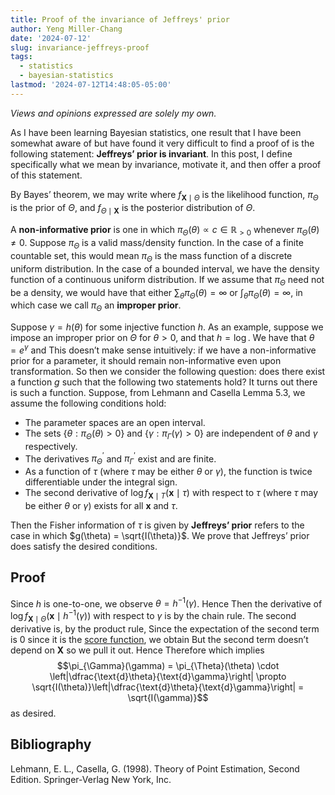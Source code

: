 ```yaml
---
title: Proof of the invariance of Jeffreys' prior
author: Yeng Miller-Chang
date: '2024-07-12'
slug: invariance-jeffreys-proof
tags:
  - statistics
  - bayesian-statistics
lastmod: '2024-07-12T14:48:05-05:00'
---
```


*Views and opinions expressed are solely my own.*

As I have been learning Bayesian statistics, one result that I have been somewhat aware of but have found it very difficult to find a proof of is the following statement: **Jeffreys' prior is invariant**. In this post, I define specifically what we mean by invariance, motivate it, and then offer a proof of this statement.

By Bayes' theorem, we may write
\begin{equation}
f_{\Theta \mid \mathbf{X}}(\theta \mid \mathbf{x}) \propto f_{\mathbf{X} \mid \Theta}(\mathbf{x} \mid \theta)\pi_{\Theta}(\theta)\text{,}
\end{equation}
where $f_{\mathbf{X} \mid \Theta}$ is the likelihood function, $\pi_{\Theta}$ is the prior of $\Theta$, and $f_{\Theta \mid \mathbf{X}}$ is the posterior distribution of $\Theta$.

A **non-informative prior** is one in which $\pi_\Theta(\theta) \propto c \in \mathbb{R}_{> 0}$ whenever $\pi_\Theta(\theta) \neq 0$. Suppose $\pi_\Theta$ is a valid mass/density function. In the case of a finite countable set, this would mean $\pi_\Theta$ is the mass function of a discrete uniform distribution. In the case of a bounded interval, we have the density function of a continuous uniform distribution. If we assume that $\pi_\Theta$ need not be a density, we would have that either $\sum_{\theta}\pi_\Theta(\theta) = \infty$ or $\int_{\theta}\pi_\Theta(\theta) = \infty$, in which case we call $\pi_\Theta$ an **improper prior**.

Suppose $\gamma = h(\theta)$ for some injective function $h$. As an example, suppose we impose an improper prior on $\Theta$ for $\theta > 0$, and that $h = \log$. We have that $\theta = e^{\gamma}$ and
\begin{equation}
\pi_\Gamma(\gamma) = \pi_\Theta(\theta) \cdot \left|\dfrac{\mathrm{d}\theta}{\mathrm{d}\gamma}\right| \propto c \cdot |e^{\gamma}| \propto e^{\gamma} \text{.}
\end{equation}
This doesn't make sense intuitively: if we have a non-informative prior for a parameter, it should remain non-informative even upon transformation. So then we consider the following question: does there exist a function $g$ such that the following two statements hold?
\begin{align}
&\pi_\Theta(\theta) \propto g(\theta) \\
&\pi_\Gamma(\gamma) \propto g(\gamma)
\end{align}
It turns out there is such a function. Suppose, from Lehmann and Casella Lemma 5.3, we assume the following conditions hold:

* The parameter spaces are an open interval.
* The sets $\{\theta: \pi_\Theta(\theta) > 0\}$ and $\{\gamma: \pi_\Gamma(\gamma) > 0\}$ are independent of $\theta$ and $\gamma$ respectively.
* The derivatives $\pi_\Theta^{\prime}$ and $\pi_\Gamma^{\prime}$ exist and are finite.
* As a function of $\tau$ (where $\tau$ may be either $\theta$ or $\gamma$), the function
\begin{equation}
\int_{-\infty}^{\infty}\pi(\tau)f_{\mathbf{X} \mid T}(\mathbf{x} \mid \tau) \text{ d}\mathbf{x}
\end{equation}
is twice differentiable under the integral sign.
* The second derivative of $\log f_{\mathbf{X} \mid T}(\mathbf{x} \mid \tau)$ with respect to $\tau$ (where $\tau$ may be either $\theta$ or $\gamma$) exists for all $\mathbf{x}$ and $\tau$.

Then the Fisher information of $\tau$ is given by
\begin{equation}
I(\tau) = -\mathbb{E}_{\mathbf{X} \mid \tau}\left[\dfrac{\mathrm{d}^2}{\mathrm{d}\tau^2}\log f_{\mathbf{X} \mid T}(\mathbf{X} \mid \tau)\right]\text{.}
\end{equation}
**Jeffreys' prior** refers to the case in which $g(\theta) = \sqrt{I(\theta)}$. We prove that Jeffreys' prior does satisfy the desired conditions.

## Proof

Since $h$ is one-to-one, we observe $\theta = h^{-1}(\gamma)$. Hence
\begin{equation}
f_{\mathbf{X} \mid \Theta}(\mathbf{x} \mid \theta) = f_{\mathbf{X} \mid \Theta}(\mathbf{x} \mid h^{-1}(\gamma))\text{.}
\end{equation}
Then the derivative of $\log f_{\mathbf{X} \mid \Theta}(\mathbf{x} \mid h^{-1}(\gamma))$ with respect to $\gamma$ is 
\begin{equation}
\dfrac{\text{d} \log f_{\mathbf{X} \mid \Theta}(\mathbf{x} \mid \theta)}{\text{d}\theta}\dfrac{\text{d}\theta}{\text{d}\gamma}
\end{equation}
by the chain rule. The second derivative is, by the product rule,
\begin{equation}
\dfrac{\text{d}^2 \log f_{\mathbf{X} \mid \Theta}(\mathbf{x} \mid \theta)}{\text{d}\theta^2}\dfrac{\text{d}\theta}{\text{d}\gamma} \cdot \dfrac{\text{d}\theta}{\text{d}\gamma} + \dfrac{\text{d} \log f_{\mathbf{X} \mid \Theta}(\mathbf{x} \mid \theta)}{\text{d}\theta}\dfrac{\text{d}^2\theta}{\text{d}\gamma^2}\text{.}
\end{equation}
Since the expectation of the second term is $0$ since it is the [score function](https://en.wikipedia.org/wiki/Informant_(statistics)#Mean), we obtain
\begin{equation}
I(\gamma) = -\mathbb{E}\left[\dfrac{\text{d}^2 \log f_{\mathbf{X} \mid \Theta}(\mathbf{X} \mid \theta)}{\text{d}\theta^2}\left(\dfrac{\text{d}\theta}{\text{d}\gamma}\right)^2\right]\text{.}
\end{equation}
But the second term doesn't depend on $\mathbf{X}$ so we pull it out. Hence 
\begin{equation}
I(\gamma) = \left(\dfrac{\text{d}\theta}{\text{d}\gamma}\right)^2 \cdot -\mathbb{E}\left[\dfrac{\text{d}^2 \log f_{\mathbf{X} \mid \Theta}(\mathbf{X} \mid \theta)}{\text{d}\theta^2}\right] =  \left(\dfrac{\text{d}\theta}{\text{d}\gamma}\right)^2 I(\theta)\text{.}
\end{equation}
Therefore 
\begin{equation}
\sqrt{I(\gamma)} =  \left|\dfrac{\text{d}\theta}{\text{d}\gamma}\right| \sqrt{I(\theta)}
\end{equation}
which implies
$$\pi_{\Gamma}(\gamma) = \pi_{\Theta}(\theta) \cdot \left|\dfrac{\text{d}\theta}{\text{d}\gamma}\right| \propto \sqrt{I(\theta)}\left|\dfrac{\text{d}\theta}{\text{d}\gamma}\right| = \sqrt{I(\gamma)}$$
as desired.

## Bibliography

Lehmann, E. L., Casella, G. (1998). Theory of Point Estimation, Second Edition. Springer-Verlag New York, Inc.